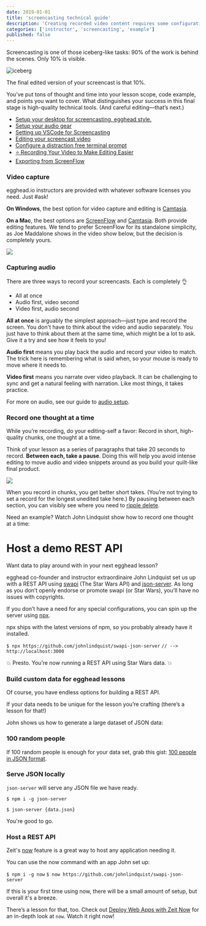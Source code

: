 ```yaml
---
date: 2019-01-01
title: 'screencasting technical guide'
description: 'Creating recorded video content requires some configuration and setup. This guide will show you how to set up your computer and example code.'
categories: ['instructor', 'screencasting', 'example']
published: false
---
```


Screencasting is one of those iceberg-like tasks: 90% of the work is behind the scenes. Only 10% is visible.

![iceberg](./images/ch4_s3_iceberg.png)

The final edited version of your screencast is that 10%.

You’ve put tons of thought and time into your lesson scope, code example, and points you want to cover. What distinguishes your success in this final stage is high-quality technical tools. (And careful editing—that’s next.)

- [Setup your desktop for screencasting, egghead style.](/instructor/screencasting/screen-setup)
- [Setup your audio gear](/instructor/screencasting/audio-equipment)
- [Setting up VSCode for Screencasting](/instructor/screencasting/vscode)
- [Editing your screencast video](/instructor/screencasting/editing)
- [Configure a distraction free terminal prompt](/instructor/screencasting/terminal)
- [⭐️ Recording Your Video to Make Editing Easier](/instructor/screencasting/pre-editing)
- [Exporting from ScreenFlow](/instructor/screencasting/export-screenflow)

### Video capture

egghead.io instructors are provided with whatever software licenses you need. Just #ask!

**On Windows**, the best option for video capture and editing is [Camtasia](https://www.techsmith.com/video-editor.html).

**On a Mac**, the best options are [ScreenFlow](https://www.telestream.net/screenflow/) and [Camtasia](https://www.techsmith.com/video-editor.html). Both provide editing features. We tend to prefer ScreenFlow for its standalone simplicity, as Joe Maddalone shows in the video show below, but the decision is completely yours.

[![](./images/04-screencasting-tips-how-joe-eggheads.png)](https://www.youtube.com/watch?v=3nlJ_wP9dPE&&index=5&list=PL219naRJXQKbQJ60WxsuGfTFv7_fvna51)

### Capturing audio

There are three ways to record your screencasts. Each is completely 👌

- All at once
- Audio first, video second
- Video first, audio second

**All at once** is arguably the simplest approach—just type and record the screen. You don't have to think about the video and audio separately. You just have to think about them at the same time, which might be a lot to ask. Give it a try and see how it feels to you!

**Audio first** means you play back the audio and record your video to match. The trick here is remembering what is said when, so your mouse is ready to move where it needs to.

**Video first** means you narrate over video playback. It can be challenging to sync and get a natural feeling with narration. Like most things, it takes practice.

For more on audio, see our guide to [audio setup](/set-up-your-audio).

### Record one thought at a time

While you’re recording, do your editing-self a favor: Record in short, high-quality chunks, one thought at a time.

Think of your lesson as a series of paragraphs that take 20 seconds to record. **Between each, take a pause**. Doing this will help you avoid intense editing to move audio and video snippets around as you build your quilt-like final product.

![](https://media.giphy.com/media/GJycRLp6zYGFq/giphy.gif)

When you record in chunks, you get better short takes. (You’re not trying to set a record for the longest unedited take here.) By pausing between each section, you can visibly see where you need to [ripple delete](/edit-your-lesson).

Need an example? Watch John Lindquist show how to record one thought at a time:

<ResponsiveEmbed src="https://egghead.io/lessons/tools-record-one-thought-at-a-time/embed" />





# Host a demo REST API

Want data to play around with in your next egghead lesson?

egghead co-founder and instructor extraordinaire John Lindquist set us up with a REST API using [swapi](https://swapi.co/) (The Star Wars API) and [json-server](https://github.com/johnlindquist/swapi-json-server). As long as you don’t openly endorse or promote swapi (or Star Wars), you’ll have no issues with copyrights.

If you don’t have a need for any special configurations, you can spin up the server using [npx](https://github.com/zkat/npx).

npx ships with the latest versions of npm, so you probably already have it installed.

`$ npx https://github.com/johnlindquist/swapi-json-server`
`// --> http://localhost:3000`

💥 Presto. You’re now running a REST API using Star Wars data. 💥

### Build custom data for egghead lessons

Of course, you have endless options for building a REST API.

If your data needs to be unique for the lesson you’re crafting (there’s a lesson for that!)

John shows us how to generate a large dataset of JSON data:

<ResponsiveEmbed src="https://egghead.io/lessons/javascript-creating-demo-apis-with-json-server/embed" />

### 100 random people

If 100 random people is enough for your data set, grab this gist: [100 people in JSON format](https://gist.github.com/johnlindquist/3a7d28dbf231c476d62dd3f481d7b1c5).

### Serve JSON locally

`json-server` will serve any JSON file we have ready.

`$ npm i -g json-server`

`$ json-server {data.json}`

You're good to go.

### Host a REST API

Zeit's [now](https://zeit.co/now) feature is a great way to host any application needing it.

You can use the now command with an app John set up:

`$ npm i -g now`
`$ now https://github.com/johnlindquist/swapi-json-server`

If this is your first time using now, there will be a small amount of setup, but overall it's a breeze.

There’s a lesson for that, too. Check out [Deploy Web Apps with Zeit Now](https://egghead.io/courses/deploy-web-apps-with-zeit-now) for an in-depth look at `now`. Watch it right now!
